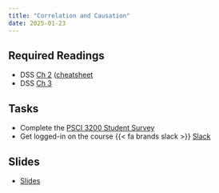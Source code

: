 ```yaml
---
title: "Correlation and Causation"
date: 2025-01-23
---
```



## Required Readings

<!-- - TCD [Ch 2](/files/M2_deMesquita&Fowler_2021_Chapter2.pdf) -->
<!-- - TCD [Ch 3](/files/M2_deMesquita&Fowler_2021_Chapter3.pdf) -->

- DSS [Ch 2](/files/dss_ch2.pdf) ([cheatsheet](/files/dss_ch2_cheatsheet.pdf) 
- DSS [Ch 3](/files/dss_ch3.pdf)


## Tasks

- Complete the [PSCI 3200 Student Survey](https://upenn.co1.qualtrics.com/jfe/form/SV_0Cg0okE1EBZraXc)
- Get logged-in on the course {{< fa brands slack >}} [Slack](%7B%7B%3C%20var%20course.slack%20%3E%7D%7D)

## Slides

- [Slides](/slides/02-causal.html)




